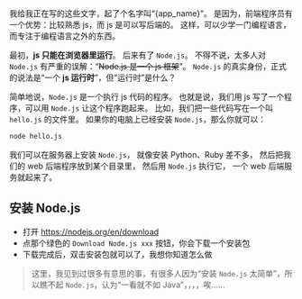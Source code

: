 
<Layout title='第零章 最重要的一章'>
  我给我正在写的这些文字，起了个名字叫“{app_name}”。
  是因为，前端程序员有一个优势：比较熟悉 js，而 js 是可以写后端的。
  这样，可以少学一门编程语言，而专注于编程语言之外的东西。

  最初，**js 只能在浏览器里运行**。
  后来有了 `Node.js`。
  不得不说，太多人对 `Node.js` 有严重的误解：“~~Node.js 是一个 js 框架~~”。
  `Node.js` 的真实身份，正式的说法是“一个 **js 运行时**”，但“运行时”是什么？
  
  简单地说，`Node.js` 是一个执行 js 代码的程序。
  也就是说，我们用 js 写了一个程序，可以用 `Node.js` 让这个程序跑起来。
  比如，我们把一些代码写在一个叫 `hello.js` 的文件里。
  如果你的电脑上已经安装 `Node.js`，那么你就可以：
  ``` bash
  node hello.js
  ```

  我们可以在服务器上安装 `Node.js`，
  就像安装 Python、Ruby 差不多，
  然后把我们的 web 后端程序放到某个目录里，
  然后用 `Node.js` 执行它，
  一个 web 后端服务就起来了。

  ## 安装 Node.js
  + 打开 https://nodejs.org/en/download
  + 点那个绿色的 `Download Node.js xxx` 按钮，你会下载一个安装包
  + 下载完成后，双击安装包就可以了，我想你知道怎么做

  > 这里，我见到过很多有意思的事，有很多人因为“安装 `Node.js` 太简单”，所以瞧不起 `Node.js`，认为“一看就不如 Java”，，，，唉……
</Layout>
